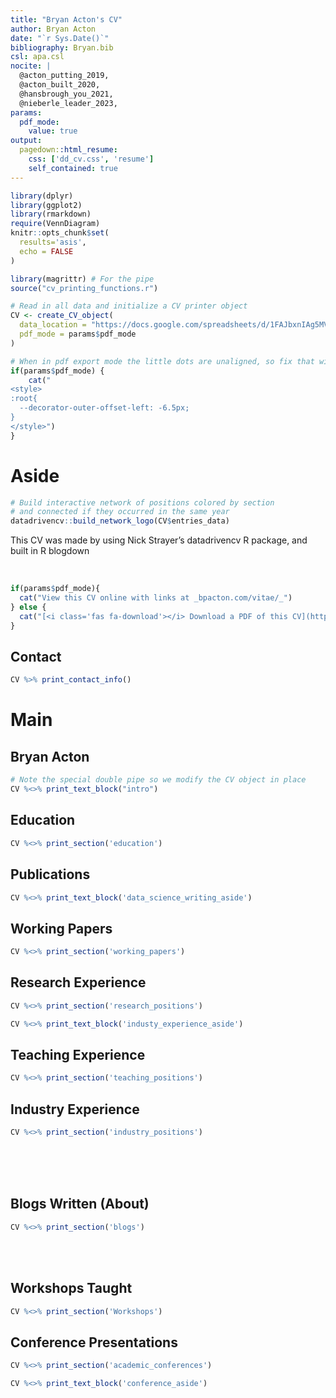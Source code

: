 ```yaml
---
title: "Bryan Acton's CV"
author: Bryan Acton
date: "`r Sys.Date()`"
bibliography: Bryan.bib
csl: apa.csl
nocite: | 
  @acton_putting_2019,
  @acton_built_2020,
  @hansbrough_you_2021,
  @nieberle_leader_2023, 
params:
  pdf_mode:
    value: true
output:
  pagedown::html_resume:
    css: ['dd_cv.css', 'resume']
    self_contained: true
---
```


```r
library(dplyr)
library(ggplot2)
library(rmarkdown)
require(VennDiagram)
knitr::opts_chunk$set(
  results='asis', 
  echo = FALSE
)

library(magrittr) # For the pipe
source("cv_printing_functions.r")

# Read in all data and initialize a CV printer object
CV <- create_CV_object(
  data_location = "https://docs.google.com/spreadsheets/d/1FAJbxnIAg5MVLFvW-y54K6KNwBmGsfsJQY5EIrIlUYw",  
  pdf_mode = params$pdf_mode
)

```


```r
# When in pdf export mode the little dots are unaligned, so fix that with some conditional CSS.
if(params$pdf_mode) {
    cat("
<style>
:root{
  --decorator-outer-offset-left: -6.5px;
}
</style>")
}
```


Aside
================================================================================

```r
# Build interactive network of positions colored by section
# and connected if they occurred in the same year
datadrivencv::build_network_logo(CV$entries_data)
```

This CV was made by using Nick Strayer's datadrivencv R package, and built in R blogdown

\
```r
if(params$pdf_mode){
  cat("View this CV online with links at _bpacton.com/vitae/_")
} else {
  cat("[<i class='fas fa-download'></i> Download a PDF of this CV](https://github.com/nstrayer/cv/raw/master/strayer_cv.pdf)")
}
```

Contact {#contact}
--------------------------------------------------------------------------------

```r
CV %>% print_contact_info()
```

Main
================================================================================

Bryan Acton {#title}
--------------------------------------------------------------------------------

```r
# Note the special double pipe so we modify the CV object in place
CV %<>% print_text_block("intro") 
```



Education {data-icon=graduation-cap data-concise=true}
--------------------------------------------------------------------------------

```r
CV %<>% print_section('education')
```

Publications {data-icon=chart-line}
--------------------------------------------------------------------------------

::: aside
```r
CV %<>% print_text_block('data_science_writing_aside')
```
:::
\setlength{\parindent}{-0.2in}
\setlength{\leftskip}{0.2in}
<div id = "refs"></div>

Working Papers {data-icon=chart-line}
--------------------------------------------------------------------------------

```r
CV %<>% print_section('working_papers')
```


Research Experience {data-icon=laptop}
--------------------------------------------------------------------------------


```r
CV %<>% print_section('research_positions')
```


::: aside
```r
CV %<>% print_text_block('industy_experience_aside')
```

:::


Teaching Experience {data-icon=chalkboard-teacher}
--------------------------------------------------------------------------------

```r
CV %<>% print_section('teaching_positions')
```


Industry Experience {data-icon=suitcase}
--------------------------------------------------------------------------------

```r
CV %<>% print_section('industry_positions')
```

<!-- These breaks just force a new page so section doesnt get cut off -->
<br>
<br>
<br>

Blogs Written (About)  {data-icon=newspaper}
--------------------------------------------------------------------------------

```r
CV %<>% print_section('blogs')
```


<br>
<br>


Workshops Taught  {data-icon=newspaper}
--------------------------------------------------------------------------------

```r
CV %<>% print_section('Workshops')
```



Conference Presentations {data-icon=id-badge}
--------------------------------------------------------------------------------

```r
CV %<>% print_section('academic_conferences')
```

::: aside
```r
CV %<>% print_text_block('conference_aside')
```
:::

